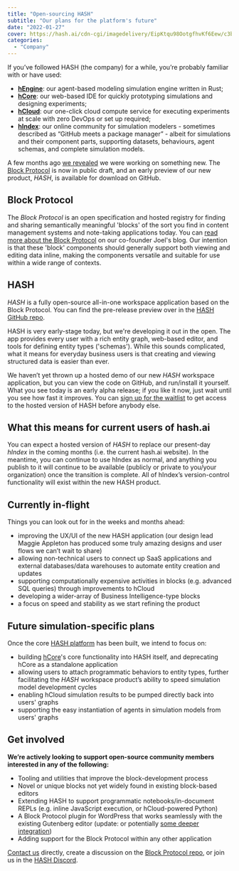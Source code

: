 ```yaml
---
title: "Open-sourcing HASH"
subtitle: "Our plans for the platform's future"
date: "2022-01-27"
cover: https://hash.ai/cdn-cgi/imagedelivery/EipKtqu98OotgfhvKf6Eew/c3b91ea7-6229-4f88-4ab8-45e1c4f92c00/public
categories:
  - "Company"
---
```


If you’ve followed HASH (the company) for a while, you’re probably familiar with or have used:

- **[hEngine](/platform/engine)**: our agent-based modeling simulation engine written in Rust;
- **[hCore](/platform/core)**: our web-based IDE for quickly prototyping simulations and designing experiments;
- **[hCloud](/platform/cloud)**: our one-click cloud compute service for executing experiments at scale with zero DevOps or set up required;
- **[hIndex](/platform/index)**: our online community for simulation modelers - sometimes described as “GitHub meets a package manager” - albeit for simulations and their component parts, supporting datasets, behaviours, agent schemas, and complete simulation models.

A few months ago [we revealed](/blog/announcing-the-block-protocol) we were working on something new. The [Block Protocol](https://blockprotocol.org/) is now in public draft, and an early preview of our new product, _HASH_, is available for download on GitHub.

## Block Protocol

The _Block Protocol_ is an open specification and hosted registry for finding and sharing semantically meaningful 'blocks' of the sort you find in content management systems and note-taking applications today. You can [read more about the Block Protocol](https://www.joelonsoftware.com/?p=3906) on our co-founder Joel's blog. Our intention is that these 'block' components should generally support both viewing and editing data inline, making the components versatile and suitable for use within a wide range of contexts.

## HASH

_HASH_ is a fully open-source all-in-one workspace application based on the Block Protocol. You can find the pre-release preview over in the [HASH GitHub repo](https://github.com/hashintel/hash/tree/main).

HASH is very early-stage today, but we're developing it out in the open. The app provides every user with a rich entity graph, web-based editor, and tools for defining entity types ('schemas'). While this sounds complicated, what it means for everyday business users is that creating and viewing structured data is easier than ever.

We haven’t yet thrown up a hosted demo of our new _HASH_ workspace application, but you can view the code on GitHub, and run/install it yourself. What you see today is an early alpha release; if you like it now, just wait until you see how fast it improves. You can [sign up for the waitlist](http://hash.ai/platform/hash) to get access to the hosted version of HASH before anybody else.

## **What this means for current users of hash.ai**

You can expect a hosted version of _HASH_ to replace our present-day _hIndex_ in the coming months (i.e. the current hash.ai website). In the meantime, you can continue to use hIndex as normal, and anything you publish to it will continue to be available (publicly or private to you/your organization) once the transition is complete. All of hIndex’s version-control functionality will exist within the new HASH product.

## **Currently in-flight**

Things you can look out for in the weeks and months ahead:

- improving the UX/UI of the new HASH application (our design lead Maggie Appleton has produced some truly amazing designs and user flows we can’t wait to share)
- allowing non-technical users to connect up SaaS applications and external databases/data warehouses to automate entity creation and updates
- supporting computationally expensive activities in blocks (e.g. advanced SQL queries) through improvements to hCloud
- developing a wider-array of Business Intelligence-type blocks
- a focus on speed and stability as we start refining the product

## **Future simulation-specific plans**

Once the core [HASH platform](/platform) has been built, we intend to focus on:

- building [hCore](/platform/core)'s core functionality into HASH itself, and deprecating hCore as a standalone application
- allowing users to attach programmatic behaviors to entity types, further facilitating the _HASH_ workspace product’s ability to speed simulation model development cycles
- enabling hCloud simulation results to be pumped directly back into users' graphs
- supporting the easy instantiation of agents in simulation models from users' graphs

## Get involved

**We’re actively looking to support open-source community members interested in any of the following:**

- Tooling and utilities that improve the block-development process
- Novel or unique blocks not yet widely found in existing block-based editors
- Extending HASH to support programmatic notebooks/in-document REPLs (e.g. inline JavaScript execution, or hCloud-powered Python)
- A Block Protocol plugin for WordPress that works seamlessly with the existing Gutenberg editor (update: or potentially [some deeper integration](https://twitter.com/photomatt/status/1486793646045216769))
- Adding support for the Block Protocol within any other application

[Contact us](/contact) directly, create a discussion on the [Block Protocol repo](https://github.com/blockprotocol/blockprotocol/discussions), or join us in the [HASH Discord](/discord).

